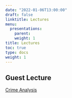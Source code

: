 ```yaml
---
date: "2022-01-06T13:00:00"
draft: false
linktitle: Lectures
menu:
  presentations:
    parent: 
    weight: 1
title: Lectures
toc: true
type: docs
weight: 1
---
```



## Guest Lecture

[Crime Analysis](https://treybussey.com/slides/guestlecture)

